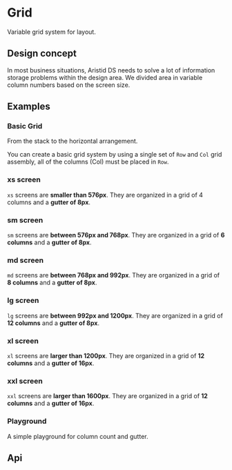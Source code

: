 
<Meta of={KitGridStories} />

# Grid

Variable grid system for layout.

## Design concept

In most business situations, Aristid DS needs to solve a lot of information storage problems within the design area. We divided area in variable column numbers based on the screen size.

## Examples

### Basic Grid

From the stack to the horizontal arrangement.

You can create a basic grid system by using a single set of `Row` and `Col` grid assembly, all of the columns (Col) must be placed in `Row`.

<CustomCanvas content={Examples.Basic} source={Sources.Basic} id="grid-basic"/>

### xs screen

`xs` screens are **smaller than 576px**. They are organized in a grid of 4 columns and a **gutter of 8px**.

<CustomCanvas content={Examples.Xs} source={Sources.Xs} id="grid-xs"/>

### sm screen

`sm` screens are **between 576px and 768px**. They are organized in a grid of **6 columns** and a **gutter of 8px**.

<CustomCanvas content={Examples.Sm} source={Sources.Sm} id="grid-sm"/>

### md screen

`md` screens are **between 768px and 992px**. They are organized in a grid of **8 columns** and a **gutter of 8px**.

<CustomCanvas content={Examples.Md} source={Sources.Md} id="grid-md"/>

### lg screen

`lg` screens are **between 992px and 1200px**. They are organized in a grid of **12 columns** and a **gutter of 8px**.

<CustomCanvas content={Examples.Lg} source={Sources.Lg} id="grid-lg"/>

### xl screen

`xl` screens are **larger than 1200px**. They are organized in a grid of **12 columns** and a **gutter of 16px**.

<CustomCanvas content={Examples.Xl} source={Sources.Xl} id="grid-xl"/>


### xxl screen

`xxl` screens are **larger than 1600px**. They are organized in a grid of **12 columns** and a **gutter of 16px**.

<CustomCanvas content={Examples.Xxl} source={Sources.Xxl} id="grid-xxl"/>

### Playground

A simple playground for column count and gutter.

<CustomCanvas content={Examples.Playground} source={Sources.Playground} id="grid-playground"/>

## Api

<Controls of={KitGridStories.Api} />
